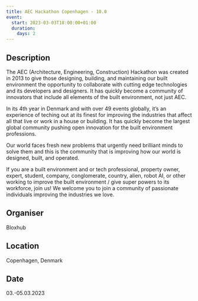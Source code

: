 ```yaml
---
title: AEC Hackathon Copenhagen - 10.0
event:
  start: 2023-03-03T18:00:00+01:00
  duration:
    days: 2
---
```


## Description

The AEC (Architecture, Engineering, Construction) Hackathon was created in 2013 to give those designing, building, and maintaining our built environment the opportunity to collaborate with cutting edge technologies and its developers and designers. It has quickly become a community of innovators that include all elements of the built environment, not just AEC.

In its 4th year in Denmark and with over 49 events globally, it’s an experience of teching out at its finest for improving the industries that affect all that live or work in a house or building. It has quickly become the largest global community pushing open innovation for the built environment professions.

Our world faces fresh new problems that urgently need brilliant minds to solve them and this is the community that is improving how our world is designed, built, and operated.

If you are a built environment and or tech professional, property owner, expert, student, company, conglomerate, country, alien, robot AI, or other working to improve the built environment / give super powers to its workforce, join us! We welcome you to join a community of passionate individuals improving the industries we love.

## Organiser

Bloxhub

## Location

Copenhagen, Denmark

## Date

03.-05.03.2023
